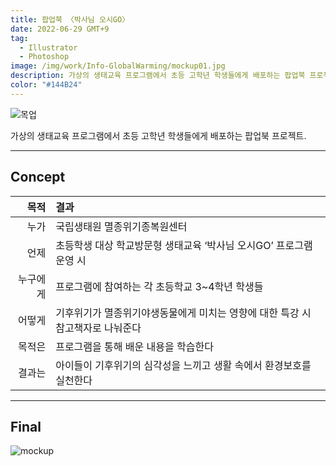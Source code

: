 ```yaml
---
title: 팝업북 〈박사님 오시GO〉
date: 2022-06-29 GMT+9
tag:
  - Illustrator
  - Photoshop
image: /img/work/Info-GlobalWarming/mockup01.jpg
description: 가상의 생태교육 프로그램에서 초등 고학년 학생들에게 배포하는 팝업북 프로젝트.
color: "#144B24"
---
```


![목업](/img/work/Info-GlobalWarming/mockup01.jpg)

가상의 생태교육 프로그램에서 초등 고학년 학생들에게 배포하는 팝업북 프로젝트.

---

## Concept

|     목적 | 결과                                                                           |
| -------: | :----------------------------------------------------------------------------- |
|     누가 | 국립생태원 멸종위기종복원센터                                                  |
|     언제 | 초등학생 대상 학교방문형 생태교육 ‘박사님 오시GO’ 프로그램 운영 시             |
| 누구에게 | 프로그램에 참여하는 각 초등학교 3~4학년 학생들                                 |
|   어떻게 | 기후위기가 멸종위기야생동물에게 미치는 영향에 대한 특강 시 참고책자로 나눠준다 |
|   목적은 | 프로그램을 통해 배운 내용을 학습한다                                           |
|   결과는 | 아이들이 기후위기의 심각성을 느끼고 생활 속에서 환경보호를 실천한다            |

---

## Final

![mockup](/img/work/Info-GlobalWarming/mockup01.jpg)
